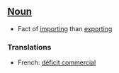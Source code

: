 ==[[Noun]]==

*Fact of [[import]]ing than [[export]]ing

===Translations===

*French: [[déficit commercial]]